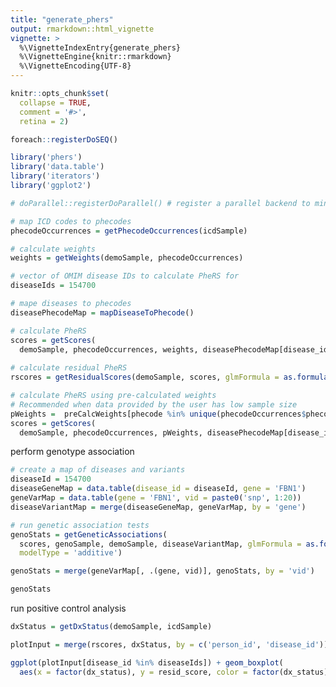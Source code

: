 ```yaml
---
title: "generate_phers"
output: rmarkdown::html_vignette
vignette: >
  %\VignetteIndexEntry{generate_phers}
  %\VignetteEngine{knitr::rmarkdown}
  %\VignetteEncoding{UTF-8}
---
```


```r
knitr::opts_chunk$set(
  collapse = TRUE,
  comment = '#>',
  retina = 2)

foreach::registerDoSEQ()
```

```r
library('phers')
library('data.table')
library('iterators')
library('ggplot2')

# doParallel::registerDoParallel() # register a parallel backend to minimize runtime
```

```r
# map ICD codes to phecodes
phecodeOccurrences = getPhecodeOccurrences(icdSample)

# calculate weights
weights = getWeights(demoSample, phecodeOccurrences)

# vector of OMIM disease IDs to calculate PheRS for
diseaseIds = 154700

# mape diseases to phecodes
diseasePhecodeMap = mapDiseaseToPhecode()

# calculate PheRS
scores = getScores(
  demoSample, phecodeOccurrences, weights, diseasePhecodeMap[disease_id %in% diseaseIds])
 
# calculate residual PheRS
rscores = getResidualScores(demoSample, scores, glmFormula = as.formula(~ sex))

# calculate PheRS using pre-calculated weights
# Recommended when data provided by the user has low sample size
pWeights =  preCalcWeights[phecode %in% unique(phecodeOccurrences$phecode)]
scores = getScores(
  demoSample, phecodeOccurrences, pWeights, diseasePhecodeMap[disease_id == diseaseIds])
```

perform genotype association 
```r
# create a map of diseases and variants
diseaseId = 154700
diseaseGeneMap = data.table(disease_id = diseaseId, gene = 'FBN1')
geneVarMap = data.table(gene = 'FBN1', vid = paste0('snp', 1:20))
diseaseVariantMap = merge(diseaseGeneMap, geneVarMap, by = 'gene')

# run genetic association tests
genoStats = getGeneticAssociations(
  scores, genoSample, demoSample, diseaseVariantMap, glmFormula = as.formula(~ sex),
  modelType = 'additive')

genoStats = merge(geneVarMap[, .(gene, vid)], genoStats, by = 'vid')

genoStats
```


run positive control analysis
```r
dxStatus = getDxStatus(demoSample, icdSample)

plotInput = merge(rscores, dxStatus, by = c('person_id', 'disease_id'))

ggplot(plotInput[disease_id %in% diseaseIds]) + geom_boxplot(
  aes(x = factor(dx_status), y = resid_score, color = factor(dx_status)))
```
